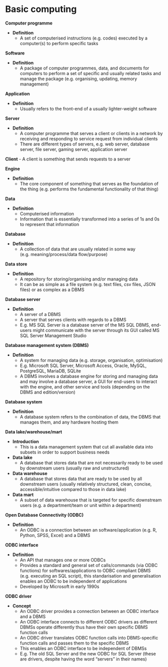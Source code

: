 # Basic computing

**Computer programme**

- **Definition**
  - A set of computerised instructions (e.g. codes) executed by a computer(s) to perform specific tasks
  
**Software**

- **Definition**
  - A package of computer programmes, data, and documents for computers to perform a set of specific and usually related tasks and manage the package (e.g. organising, updating, memory management)
  
  
**Application**

- **Definition**
  - Usually refers to the front-end of a usually lighter-weight software 
  
**Server**

- **Definition**
  - A computer programme that serves a client or clients in a network by receiving and responding to service request from individual clients
  - There are different types of servers, e.g. web server, database server, file server, gaming server, application server 
  
  
**Client**
- A client is something that sends requests to a server



**Engine**

- **Definition**
  - The core component of something that serves as the foundation of the thing (e.g. performs the fundamental functionality of that thing) 

**Data**

- **Definition**
  - Computerised information
  - Information that is essentially transformed into a series of 1s and 0s to represent that information


**Database**
  
- **Definition**
  - A collection of data that are usually related in some way (e.g. meaning/process/data flow/purpose)
  
  
**Data store**

- **Definition**
  - A repository for storing/organising and/or managing data 
  - It can be as simple as a file system (e.g. text files, csv files, JSON files) or as complex as a DBMS
  
  
**Database server**

- **Definition**
  - A server of a DBMS 
  - A server that serves clients with regards to a DBMS
  - E.g. MS SQL Server is a database server of the MS SQL DBMS, end-users might communicate with the server through its GUI called MS SQL Server Management Studio
  
  
**Database management system (DBMS)**
  
- **Definition**
  - A system for managing data (e.g. storage, organisation, optimisation)
  - E.g. Microsoft SQL Server, Microsoft Access, Oracle, MySQL, PostgreSQL, MariaDB, SQLite
  - A DBMS involves a database engine for storing and managing data and may involve a database server, a GUI for end-users to interact with the engine, and other service and tools (depending on the DBMS and edition/version)
  
**Database system**

- **Definition**
  - A database system refers to the combination of data, the DBMS that manages them, and any hardware hosting them
  
**Data lake/warehouse/mart**

- **Introduction**
  - This is a data management system that cut all available data into subsets in order to support business needs 

- **Data lake**
  - A database that stores data that are not necessarily ready to be used by downstream users (usually raw and unstructured)
- **Data warehouse**
  - A database that stores data that are ready to be used by all downstream users (usually relatively structured, clean, concise, accessible/intuitive compared to those in data lake)
- **Data mart**
  - A subset of data warehouse that is targeted for specific downstream users (e.g. a department/team or unit within a department)
  
**Open Database Connectivity (ODBC)**

- **Definition**
  - An ODBC is a connection between an software/application (e.g. R, Python, SPSS, Excel) and a DBMS
  
**ODBC interface**

- **Definition**
  - An API that manages one or more ODBCs
  - Provides a standard and general set of calls/commands (via ODBC functions) for softwares/applications to ODBC compliant DBMS (e.g. executing an SQL script), this standarisation and generalisation enables an ODBC to be independent of applications
  - Developed by Microsoft in early 1990s
  
  
**ODBC driver**

- **Concept**
  - An ODBC driver provides a connection between an ODBC interface and a DBMS
  - An ODBC interface connects to different ODBC drivers as different DBMSs operate differently thus have their own specific DBMS function calls
  - An ODBC driver translates ODBC function calls into DBMS-specific function calls and passes them to the specific DBMS
  - This enables an ODBC interface to be independent of DBMSs
  - E.g. The old SQL Server and the new ODBC for SQL Server (these are drivers, despite having the word "servers" in their names)












